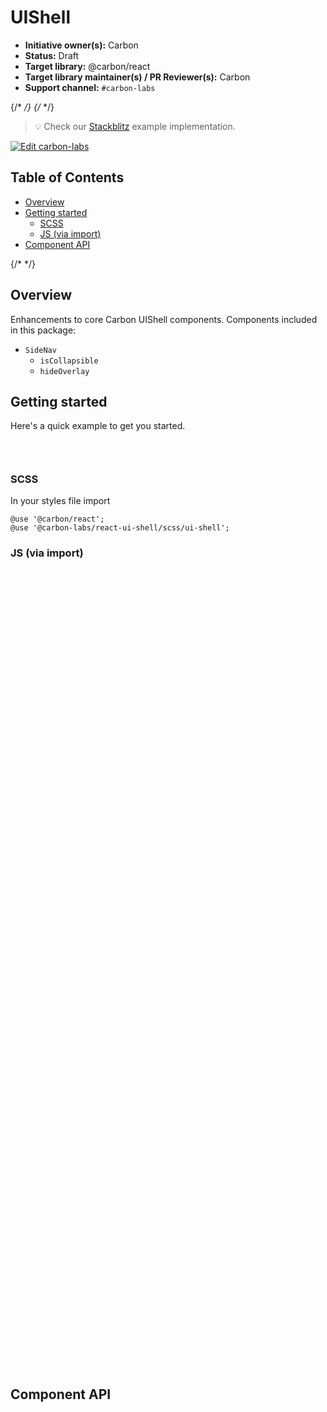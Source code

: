 
<Meta isTemplate />

# UIShell

- **Initiative owner(s):** Carbon
- **Status:** Draft
- **Target library:** @carbon/react
- **Target library maintainer(s) / PR Reviewer(s):** Carbon
- **Support channel:** `#carbon-labs`

{/* <!-- START doctoc generated TOC please keep comment here to allow auto update --> */}
{/* <!-- DON'T EDIT THIS SECTION, INSTEAD RE-RUN doctoc TO UPDATE --> */}

> 💡 Check our
> [Stackblitz](https://stackblitz.com/github/carbon-design-system/carbon-labs/tree/main/examples/react/UIShell)
> example implementation.

[![Edit carbon-labs](https://developer.stackblitz.com/img/open_in_stackblitz.svg)](https://stackblitz.com/github/carbon-design-system/carbon-labs/tree/main/examples/react/UIShell)

## Table of Contents

- [Overview](#overview)
- [Getting started](#getting-started)
  - [SCSS](#scss)
  - [JS (via import)](#js-via-import)
- [Component API](#component-api)

{/* <!-- END doctoc generated TOC please keep comment here to allow auto update --> */}

## Overview

Enhancements to core Carbon UIShell components. Components included in this
package:

- `SideNav`
  - `isCollapsible`
  - `hideOverlay`

<Canvas of={UIShellStories.Default} />

## Getting started

Here's a quick example to get you started.

```bash
yarn add @carbon/react
yarn add @carbon-labs/react-ui-shell
```

### SCSS

In your styles file import

```
@use '@carbon/react';
@use '@carbon-labs/react-ui-shell/scss/ui-shell';
```

### JS (via import)

```javascript
import { SideNav } from '@carbon-labs/react-ui-shell/es/index';
import {
  SideNavItems,
  SideNavMenu,
  SideNavMenuItem,
  SideNavLink,
  SkipToContent,
  HeaderContainer,
  Header,
  HeaderName,
  Theme,
  HeaderMenuButton,
  SideNavDivider,
} from '@carbon/react';
import { Fade } from '@carbon/icons-react';

function App() {
  return (
    <Theme theme="g100">
      <HeaderContainer
        render={({ isSideNavExpanded, onClickSideNavExpand }) => (
          <>
            <Header aria-label="IBM Platform Name">
              <SkipToContent />
              <HeaderMenuButton
                aria-label={isSideNavExpanded ? 'Close menu' : 'Open menu'}
                onClick={onClickSideNavExpand}
                isActive={isSideNavExpanded}
                aria-expanded={isSideNavExpanded}
                isCollapsible
                isFixedNav
              />
              <HeaderName href="#" prefix="IBM">
                [Platform]
              </HeaderName>
            </Header>
            <SideNav
              aria-label="Side navigation1"
              expanded={isSideNavExpanded}
              onSideNavBlur={onClickSideNavExpand}
              isCollapsible
              hideOverlay
              className="nav--global">
              <SideNavItems>
                <SideNavMenu renderIcon={Fade} title="Link">
                  <SideNavMenuItem href="#">Link</SideNavMenuItem>
                  <SideNavMenuItem href="#">Link</SideNavMenuItem>
                  <SideNavMenuItem href="#">Link</SideNavMenuItem>
                </SideNavMenu>
                <SideNavMenu renderIcon={Fade} title="Link">
                  <SideNavMenuItem href="#">Link</SideNavMenuItem>
                </SideNavMenu>
                <SideNavMenu renderIcon={Fade} title="Link">
                  <SideNavMenuItem href="#">Link</SideNavMenuItem>
                </SideNavMenu>
                <SideNavMenu renderIcon={Fade} title="Link">
                  <SideNavMenuItem href="#">Link</SideNavMenuItem>
                </SideNavMenu>
                <SideNavMenu renderIcon={Fade} title="Link">
                  <SideNavMenuItem href="#">Link</SideNavMenuItem>
                </SideNavMenu>
                <SideNavDivider />
                <SideNavLink renderIcon={Fade} href="#">
                  Link
                </SideNavLink>
                <SideNavLink renderIcon={Fade} href="#">
                  Link
                </SideNavLink>
                <SideNavMenu renderIcon={Fade} title="Link">
                  <SideNavMenuItem href="#">Link</SideNavMenuItem>
                  <SideNavMenuItem href="#">Link</SideNavMenuItem>
                  <SideNavMenuItem href="#">Link</SideNavMenuItem>
                </SideNavMenu>
              </SideNavItems>
            </SideNav>
            <Theme theme="white">
              <p>Content</p>
            </Theme>
          </>
        )}
      />
    </Theme>
  );
}

export default App;
```

## Component API

<ArgTypes />
